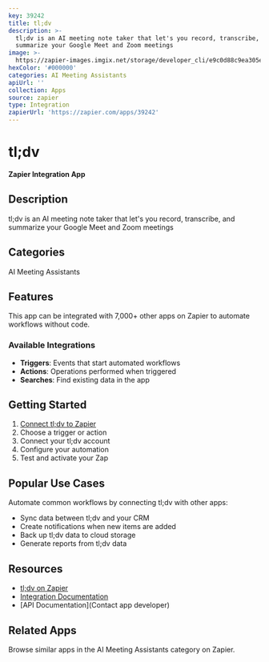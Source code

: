 ```yaml
---
key: 39242
title: tl;dv
description: >-
  tl;dv is an AI meeting note taker that let's you record, transcribe, and
  summarize your Google Meet and Zoom meetings
image: >-
  https://zapier-images.imgix.net/storage/developer_cli/e9c0d88c9ea305e8e7fd1acc90764b6c_2.png?auto=format%2Ccompress&ixlib=python-3.0.0&q=50
hexColor: '#000000'
categories: AI Meeting Assistants
apiUrl: ''
collection: Apps
source: zapier
type: Integration
zapierUrl: 'https://zapier.com/apps/39242'
---
```

# tl;dv

**Zapier Integration App**

## Description

tl;dv is an AI meeting note taker that let's you record, transcribe, and summarize your Google Meet and Zoom meetings

## Categories

AI Meeting Assistants

## Features

This app can be integrated with 7,000+ other apps on Zapier to automate workflows without code.

### Available Integrations

- **Triggers**: Events that start automated workflows
- **Actions**: Operations performed when triggered
- **Searches**: Find existing data in the app

## Getting Started

1. [Connect tl;dv to Zapier](https://zapier.com/apps/39242)
2. Choose a trigger or action
3. Connect your tl;dv account
4. Configure your automation
5. Test and activate your Zap

## Popular Use Cases

Automate common workflows by connecting tl;dv with other apps:

- Sync data between tl;dv and your CRM
- Create notifications when new items are added
- Back up tl;dv data to cloud storage
- Generate reports from tl;dv data

## Resources

- [tl;dv on Zapier](https://zapier.com/apps/39242)
- [Integration Documentation](https://zapier.com/apps/39242/integrations)
- [API Documentation](Contact app developer)

## Related Apps

Browse similar apps in the AI Meeting Assistants category on Zapier.
